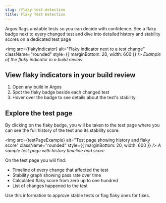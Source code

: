 ```yaml
---
slug: /flaky-test-detection
title: Flaky Test Detection
---
```



Argos flags unstable tests so you can decide with confidence. See a flaky badge next to every changed test and dive into detailed history and stability scores on a dedicated test page

<img
  src={flakyIndicator}
  alt="Flaky indicator next to a test change"
  className="rounded"
  style={{ marginBottom: 20, width: 600 }}
/>
_Example of the flaky indicator in a build review_

## View flaky indicators in your build review

1. Open any build in Argos
2. Spot the flaky badge beside each changed test
3. Hover over the badge to see details about the test's stability

## Explore the test page

By clicking on the flaky badge, you will be taken to the test page where you can see the full history of the test and its stability score.

<img
  src={testPageExample}
  alt="Test page showing history and flaky score"
  className="rounded"
  style={{ marginBottom: 20, width: 600 }}
/>
_A sample test page with history timeline and score_

On the test page you will find:

- Timeline of every change that affected the test
- Stability graph showing pass rate over time
- Calculated flaky score from zero up to one hundred
- List of changes happened to the test

Use this information to approve stable tests or flag flaky ones for fixes.
